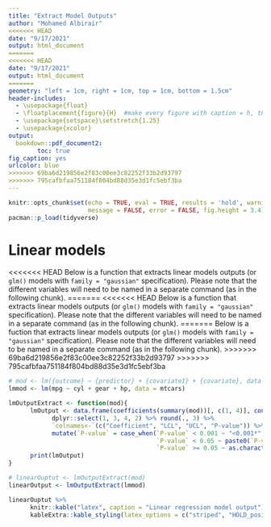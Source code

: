 ```yaml
---
title: "Extract Model Outputs"
author: "Mohamed Albirair"
<<<<<<< HEAD
date: "9/17/2021"
output: html_document
=======
<<<<<<< HEAD
date: "9/17/2021"
output: html_document
=======
geometry: "left = 1cm, right = 1cm, top = 1cm, bottom = 1.5cm"
header-includes:
  - \usepackage{float}
  - \floatplacement{figure}{H}  #make every figure with caption = h, this was the fix
  - \usepackage{setspace}\setstretch{1.25}
  - \usepackage{xcolor}
output:
  bookdown::pdf_document2:
        toc: true
fig_caption: yes
urlcolor: blue
>>>>>>> 69ba6d219856e2f83c00ee3c82252f33b2d93797
>>>>>>> 795cafbfaa751184f804bd88d35e3d1fc5ebf3ba
---
```


```r
knitr::opts_chunk$set(echo = TRUE, eval = TRUE, results = 'hold', warning = FALSE,
                      message = FALSE, error = FALSE, fig.height = 3.4)
pacman::p_load(tidyverse)
```

# Linear models

<<<<<<< HEAD
Below is a function that extracts linear models outputs (or `glm()` models with `family = "gaussian"` specification). Please note that the different variables will need to be named in a separate command (as in the following chunk).
=======
<<<<<<< HEAD
Below is a function that extracts linear models outputs (or `glm()` models with `family = "gaussian"` specification). Please note that the different variables will need to be named in a separate command (as in the following chunk).
=======
Below is a fuction that extracts linear models outputs (or `glm()` models with `family = "gaussian"` specification). Please note that the different variables will need to be named in a separate command (as in the following chunk).
>>>>>>> 69ba6d219856e2f83c00ee3c82252f33b2d93797
>>>>>>> 795cafbfaa751184f804bd88d35e3d1fc5ebf3ba

```r

# mod <- lm({outcome} ~ {predictor} + {covariate1} + {covariate}, data = {dataset})
lmmod <- lm(mpg ~ cyl + gear + hp, data = mtcars)

lmOutputExtract <- function(mod){
      lmOutput <- data.frame(coefficients(summary(mod))[, c(1, 4)], confint(mod)) %>%
            dplyr::select(1, 3, 4, 2) %>% round(., 3) %>%
            `colnames<-`(c("Coefficient", "LCL", "UCL", "P-value")) %>%
            mutate(`P-value` = case_when(`P-value` < 0.001 ~ "<0.001*",
                                         `P-value` < 0.05 ~ paste0(`P-value`,"*"),
                                         `P-value` >= 0.05 ~ as.character(`P-value`)))
      print(lmOutput)
}

# linearOuptut <- lmOutputExtract(mod)
linearOutput <- lmOutputExtract(lmmod)
```

```r
linearOuptut %>%
      knitr::kable("latex", caption = "Linear regression model output") %>%
      kableExtra::kable_styling(latex_options = c("striped", "HOLD_position"), fixed_thead = T)
```
